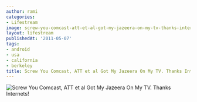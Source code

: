 ```yaml
---
author: rami
categories:
- Lifestream
image: screw-you-comcast-att-et-al-got-my-jazeera-on-my-tv-thanks-internets.jpg
layout: lifestream
publishedAt: '2011-05-07'
tags:
- android
- usa
- california
- berkeley
title: Screw You Comcast, ATT et al Got My Jazeera On My TV. Thanks Internets!
---
```


![Screw You Comcast, ATT et al Got My Jazeera On My TV. Thanks Internets!](/assets/images/content/lifestream/screw-you-comcast-att-et-al-got-my-jazeera-on-my-tv-thanks-internets.jpg)
